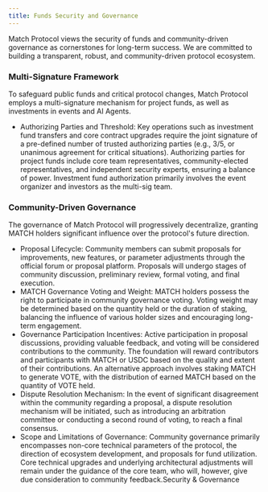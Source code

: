 ```yaml
---
title: Funds Security and Governance
---
```


Match Protocol views the security of funds and community-driven governance as cornerstones for long-term success. We are committed to building a transparent, robust, and community-driven protocol ecosystem.
### Multi-Signature Framework
To safeguard public funds and critical protocol changes, Match Protocol employs a multi-signature mechanism for project funds, as well as investments in events and AI Agents.
- Authorizing Parties and Threshold: Key operations such as investment fund transfers and core contract upgrades require the joint signature of a pre-defined number of trusted authorizing parties (e.g., 3/5, or unanimous agreement for critical situations). Authorizing parties for project funds include core team representatives, community-elected representatives, and independent security experts, ensuring a balance of power. Investment fund authorization primarily involves the event organizer and investors as the multi-sig team.
### Community-Driven Governance
The governance of Match Protocol will progressively decentralize, granting MATCH holders significant influence over the protocol's future direction.
- Proposal Lifecycle: Community members can submit proposals for improvements, new features, or parameter adjustments through the official forum or proposal platform. Proposals will undergo stages of community discussion, preliminary review, formal voting, and final execution.
- MATCH Governance Voting and Weight: MATCH holders possess the right to participate in community governance voting. Voting weight may be determined based on the quantity held or the duration of staking, balancing the influence of various holder sizes and encouraging long-term engagement.
- Governance Participation Incentives: Active participation in proposal discussions, providing valuable feedback, and voting will be considered contributions to the community. The foundation will reward contributors and participants with MATCH or USDC based on the quality and extent of their contributions. An alternative approach involves staking MATCH to generate VOTE, with the distribution of earned MATCH based on the quantity of VOTE held.
- Dispute Resolution Mechanism: In the event of significant disagreement within the community regarding a proposal, a dispute resolution mechanism will be initiated, such as introducing an arbitration committee or conducting a second round of voting, to reach a final consensus.
- Scope and Limitations of Governance: Community governance primarily encompasses non-core technical parameters of the protocol, the direction of ecosystem development, and proposals for fund utilization. Core technical upgrades and underlying architectural adjustments will remain under the guidance of the core team, who will, however, give due consideration to community feedback.Security & Governance